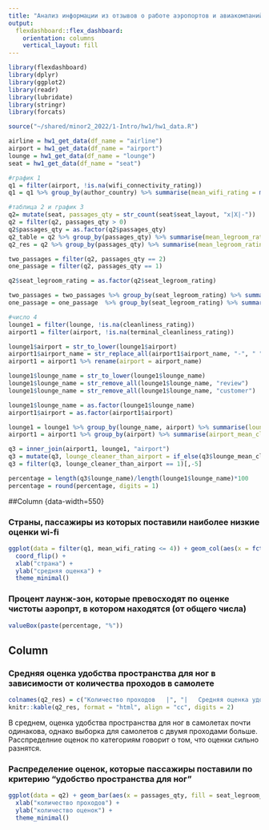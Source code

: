 ```yaml
---
title: "Анализ информации из отзывов о работе аэропортов и авиакомпаний"
output: 
  flexdashboard::flex_dashboard:
    orientation: columns
    vertical_layout: fill
---
```


```r
library(flexdashboard)
library(dplyr)
library(ggplot2)
library(readr)
library(lubridate)
library(stringr)
library(forcats)

source("~/shared/minor2_2022/1-Intro/hw1/hw1_data.R")

airline = hw1_get_data(df_name = "airline")
airport = hw1_get_data(df_name = "airport")
lounge = hw1_get_data(df_name = "lounge")
seat = hw1_get_data(df_name = "seat")

#график 1
q1 = filter(airport, !is.na(wifi_connectivity_rating))
q1 = q1 %>% group_by(author_country) %>% summarise(mean_wifi_rating = mean(wifi_connectivity_rating)) %>% arrange(desc(mean_wifi_rating))

#таблица 2 и график 3
q2= mutate(seat, passages_qty = str_count(seat$seat_layout, "x|X|-"))
q2 = filter(q2, passages_qty > 0)
q2$passages_qty = as.factor(q2$passages_qty)
q2_table = q2 %>% group_by(passages_qty) %>% summarise(mean_legroom_rating = mean(seat_legroom_rating)) %>% arrange(desc(mean_legroom_rating))
q2_res = q2 %>% group_by(passages_qty) %>% summarise(mean_legroom_rating = mean(seat_legroom_rating)) %>% arrange(desc(mean_legroom_rating))

two_passages = filter(q2, passages_qty == 2)
one_passage = filter(q2, passages_qty == 1)

q2$seat_legroom_rating = as.factor(q2$seat_legroom_rating)

two_passages = two_passages %>% group_by(seat_legroom_rating) %>% summarise(n = n()) %>% arrange(desc(n))
one_passage = one_passage  %>% group_by(seat_legroom_rating) %>% summarise(n = n()) %>% arrange(desc(n))

#число 4 
lounge1 = filter(lounge, !is.na(cleanliness_rating))
airport1 = filter(airport, !is.na(terminal_cleanliness_rating))

lounge1$airport = str_to_lower(lounge1$airport)
airport1$airport_name = str_replace_all(airport1$airport_name, "-", " ")
airport1 = airport1 %>% rename(airport = airport_name)

lounge1$lounge_name = str_to_lower(lounge1$lounge_name)
lounge1$lounge_name = str_remove_all(lounge1$lounge_name, "review")
lounge1$lounge_name = str_remove_all(lounge1$lounge_name, "customer")

lounge1$lounge_name = as.factor(lounge1$lounge_name)
airport1$airport = as.factor(airport1$airport)

lounge1 = lounge1 %>% group_by(lounge_name, airport) %>% summarise(lounge_mean_clean = mean(cleanliness_rating)) %>% arrange(desc(lounge_mean_clean))
airport1 = airport1 %>% group_by(airport) %>% summarise(airport_mean_clean = mean(terminal_cleanliness_rating)) %>% arrange(desc(airport_mean_clean))

q3 = inner_join(airport1, lounge1, "airport")
q3 = mutate(q3, lounge_cleaner_than_airport = if_else(q3$lounge_mean_clean > q3$airport_mean_clean, 1, 0))
q3 = filter(q3, lounge_cleaner_than_airport == 1)[,-5]

percentage = length(q3$lounge_name)/length(lounge1$lounge_name)*100
percentage = round(percentage, digits = 1)
```

##Column {data-width=550}

### Страны, пассажиры из которых поставили наиболее низкие оценки wi-fi

```r
ggplot(data = filter(q1, mean_wifi_rating <= 4)) + geom_col(aes(x = fct_reorder(author_country, mean_wifi_rating), y = mean_wifi_rating), fill = "#7997FF", color = "white", alpha = 1) +
  coord_flip() +
  xlab("страна") + 
  ylab("средняя оценка") +
  theme_minimal()
```

### Процент лаунж-зон, которые превосходят по оценке чистоты аэропрт, в котором находятся (от общего числа)

```r
valueBox(paste(percentage, "%"))
```

## Column {data-width="450"}

### Средняя оценка удобства пространства для ног в зависимости от количества проходов в самолете

```r
colnames(q2_res) = c("Количество проходов   |", "|   Средняя оценка удобства пространства для ног")
knitr::kable(q2_res, format = "html", align = "cc", digits = 2)
```
\n  
\n В среднем, оценка удобства пространства для ног в самолетах почти одинакова, однако выборка для самолетов с двумя проходами больше. Расспределние оценок по категориям говорит о том, что оценки сильно разнятся.

### Распределение оценок, которые пассажиры поставили по критерию "удобство пространства для ног"

```r
ggplot(data = q2) + geom_bar(aes(x = passages_qty, fill = seat_legroom_rating)) +
  xlab("количество проходов") + 
  ylab("количество оценок") +
  theme_minimal()
```


